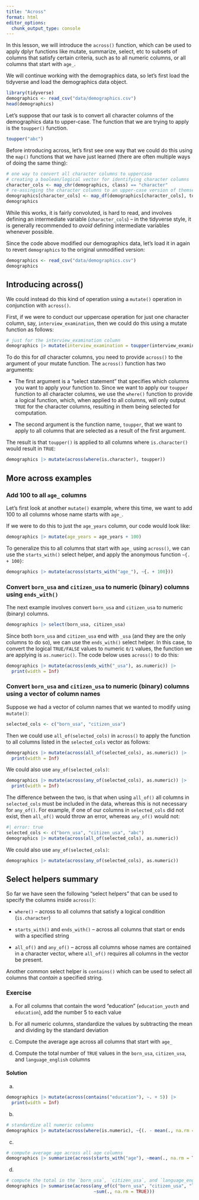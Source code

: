 ```yaml
---
title: "Across"
format: html
editor_options: 
  chunk_output_type: console
---
```


In this lesson, we will introduce the `across()` function, which can be used to apply dplyr functions like mutate, summarize, select, etc to subsets of columns that satisfy certain criteria, such as to all numeric columns, or all columns that start with `age_`.

We will continue working with the demographics data, so let's first load the tidyverse and load the demographics data object.


```r
library(tidyverse)
demographics <- read_csv("data/demographics.csv")
head(demographics)
```


Let's suppose that our task is to convert all character columns of the demographics data to upper-case. The function that we are trying to apply is the `toupper()` function.

```r
toupper("abc")
```


Before introducing across, let's first see one way that we could do this using the `map()` functions that we have just learned (there are often multiple ways of doing the same thing):

```r
# one way to convert all character columns to uppercase
# creating a boolean/logical vector for identifying character columns
character_cols <- map_chr(demographics, class) == "character"
# re-assinging the character columns to an upper-case version of themselves
demographics[character_cols] <- map_df(demographics[character_cols], toupper)
demographics
```

While this works, it is fairly convoluted, is hard to read, and involves defining an intermediate variable (`character_cols`) -- in the tidyverse style, it is generally recommended to *avoid* defining intermediate variables whenever possible.


Since the code above modified our demographics data, let's load it in again to revert `demographics` to the original unmodified version:

```r
demographics <- read_csv("data/demographics.csv")
demographics
```

## Introducing across()

We could instead do this kind of operation using a `mutate()` operation in conjunction with `across()`.

First, if we were to conduct our uppercase operation for just one character column, say, `interview_examination`, then we could do this using a mutate function as follows:

```r
# just for the interview_examination column
demographics |> mutate(interview_examination = toupper(interview_examination))
```

To do this for *all* character columns, you need to provide `across()` to the argument of your mutate function. The `across()` function has two arguments:

- The first argument is a "select statement" that specifies which columns you want to apply your function to. Since we want to apply our `toupper` function to all character columns, we use the `where()` function to provide a logical function, which, when applied to all columns, will only output `TRUE` for the character columns, resulting in them being selected for computation. 

- The second argument is the function name, `toupper`, that we want to apply to all columns that are selected as a result of the first argument.

The result is that `toupper()` is applied to all columns where `is.character()` would result in `TRUE`:

```r
demographics |> mutate(across(where(is.character), toupper))
```

## More across examples

### Add 100 to all `age_` columns

Let's first look at another `mutate()` example, where this time, we want to add 100 to all columns whose name starts with `age_`.

If we were to do this to just the `age_years` column, our code would look like:


```r
demographics |> mutate(age_years = age_years + 100)
```

To generalize this to all columns that start with `age_` using `across()`, we can use the `starts_with()` select helper, and apply the anonymous function `~{. + 100}`:

```r
demographics |> mutate(across(starts_with("age_"), ~{. + 100}))
```

### Convert `born_usa` and `citizen_usa` to numeric (binary) columns using `ends_with()`

The next example involves convert `born_usa` and `citizen_usa` to numeric (binary) columns.


```r
demographics |> select(born_usa, citizen_usa)
```


Since both `born_usa` and `citizen_usa` end with `_usa` (and they are the only columns to do so), we can use the `ends_with()` select helper. In this case, to convert the logical `TRUE/FALSE` values to numeric `0/1` values, the function we are applying is `as.numeric()`. The code below uses `across()` to do this:

```r
demographics |> mutate(across(ends_with("_usa"), as.numeric)) |> 
  print(width = Inf)
```

### Convert `born_usa` and `citizen_usa` to numeric (binary) columns using a vector of column names

Suppose we had a vector of column names that we wanted to modify using `mutate()`:

```r
selected_cols <- c("born_usa", "citizen_usa")
```

Then we could use `all_of(selected_cols)` in `across()` to apply the function to all columns listed in the `selected_cols` vector as follows:

```r
demographics |> mutate(across(all_of(selected_cols), as.numeric)) |>
  print(width = Inf)
```

We could also use `any_of(selected_cols)`:

```r
demographics |> mutate(across(any_of(selected_cols), as.numeric)) |>
  print(width = Inf)
```

The difference between the two, is that when using `all_of()` all columns in `selected_cols` must be included in the data, whereas this is not necessary for `any_of()`. For example, if one of our columns in `selected_cols` did not exist, then `all_of()` would throw an error, whereas `any_of()` would not:


```r
#| error: true
selected_cols <- c("born_usa", "citizen_usa", "abc")
demographics |> mutate(across(all_of(selected_cols), as.numeric)) 
```

We could also use `any_of(selected_cols)`:

```r
demographics |> mutate(across(any_of(selected_cols), as.numeric)) 
```

## Select helpers summary

So far we have seen the following "select helpers" that can be used to specify the columns inside `across()`:

- `where()` -- across to all columns that satisfy a logical condition (`is.character`)

- `starts_with()` and `ends_with()` -- across all columns that start or ends with a specified string

- `all_of()` and `any_of()` -- across all columns whose names are contained in a character vector, where `all_of()` requires all columns in the vector be present. 

Another common select helper is `contains()` which can be used to select all columns that *contain* a specified string.


### Exercise

a. For all columns that contain the word "education" (`education_youth` and `education`), add the number 5 to each value

b. For all numeric columns, standardize the values by subtracting the mean and dividing by the standard deviation

c. Compute the average age across all columns that start with `age_`

d. Compute the total number of `TRUE` values in the `born_usa`, `citizen_usa`, and `language_english` columns


#### Solution

a. 

```r
demographics |> mutate(across(contains("education"), ~. + 5)) |> 
  print(width = Inf)
```

b. 

```r
# standardize all numeric columns
demographics |> mutate(across(where(is.numeric), ~{(. - mean(., na.rm = TRUE)) / sd(., na.rm = TRUE)}))
```

c. 

```r
# compute average age across all age columns
demographics |> summarize(across(starts_with("age"), ~mean(., na.rm = TRUE)))
```

d. 

```r
# compute the total in the `born_usa`, `citizen_usa`, and `language_english`
demographics |> summarise(across(any_of(c("born_usa", "citizen_usa", "language_english")), 
                                 ~sum(., na.rm = TRUE)))
```

